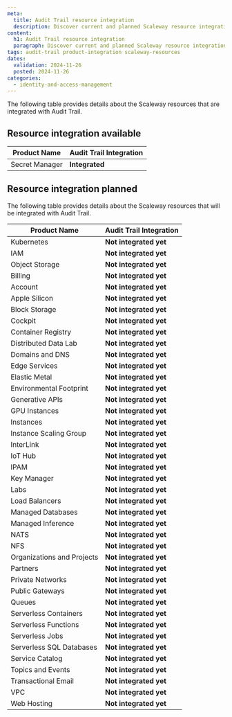 ```yaml
---
meta:
  title: Audit Trail resource integration
  description: Discover current and planned Scaleway resource integrations with Audit Trail for event tracking.
content:
  h1: Audit Trail resource integration
  paragraph: Discover current and planned Scaleway resource integrations with Audit Trail for event tracking.
tags: audit-trail product-integration scaleway-resources
dates:
  validation: 2024-11-26
  posted: 2024-11-26
categories:
  - identity-and-access-management
---
```


The following table provides details about the Scaleway resources that are integrated with Audit Trail.

## Resource integration available

| **Product Name**           | **Audit Trail Integration**     |
|----------------------------|---------------------------------|
| Secret Manager             | **Integrated**                  |

## Resource integration planned

The following table provides details about the Scaleway resources that will be integrated with Audit Trail.


| **Product Name**           | **Audit Trail Integration**     |
|----------------------------|---------------------------------|
| Kubernetes                 | **Not integrated yet**                  |
| IAM                        | **Not integrated yet**                     |
| Object Storage             | **Not integrated yet**                     |
| Billing                    | **Not integrated yet**                 |
| Account                    | **Not integrated yet**                 |
| Apple Silicon              | **Not integrated yet**                 |
| Block Storage              | **Not integrated yet**                      |
| Cockpit                    | **Not integrated yet**                 |
| Container Registry         | **Not integrated yet**                   |
| Distributed Data Lab       | **Not integrated yet**                 |
| Domains and DNS            | **Not integrated yet**                   |
| Edge Services              | **Not integrated yet**                   |
| Elastic Metal              | **Not integrated yet**                      |
| Environmental Footprint    | **Not integrated yet**                      |
| Generative APIs            | **Not integrated yet**                 |
| GPU Instances              | **Not integrated yet**                 |
| Instances                  | **Not integrated yet**                 |
| Instance Scaling Group     | **Not integrated yet**                   |
| InterLink                  | **Not integrated yet**                   |
| IoT Hub                    | **Not integrated yet**                 |
| IPAM                       | **Not integrated yet**                   |
| Key Manager                | **Not integrated yet**                   |
| Labs                       | **Not integrated yet**                   |
| Load Balancers             | **Not integrated yet**                 |
| Managed Databases          | **Not integrated yet**                 |
| Managed Inference          | **Not integrated yet**                 |
| NATS                       | **Not integrated yet**                 |
| NFS                        | **Not integrated yet**                 |
| Organizations and Projects | **Not integrated yet**                 |
| Partners                   | **Not integrated yet**                 |
| Private Networks           | **Not integrated yet**                 |
| Public Gateways            | **Not integrated yet**                 |
| Queues                      | **Not integrated yet**                 |
| Serverless Containers      | **Not integrated yet**                  |
| Serverless Functions       | **Not integrated yet**                  |
| Serverless Jobs            | **Not integrated yet**                  |
| Serverless SQL Databases              | **Not integrated yet**                      |
| Service Catalog              | **Not integrated yet**                      |
| Topics and Events           | **Not integrated yet**                 |
| Transactional Email        | **Not integrated yet**                   |
| VPC                         | **Not integrated yet**                   |
| Web Hosting                | **Not integrated yet**                   |
